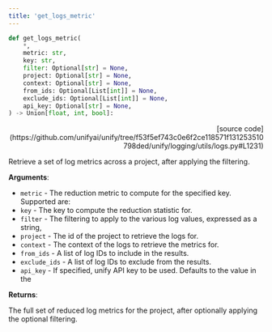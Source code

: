 ```yaml
---
title: 'get_logs_metric'
---
```


```python
def get_logs_metric(
    *,
    metric: str,
    key: str,
    filter: Optional[str] = None,
    project: Optional[str] = None,
    context: Optional[str] = None,
    from_ids: Optional[List[int]] = None,
    exclude_ids: Optional[List[int]] = None,
    api_key: Optional[str] = None,
) -> Union[float, int, bool]:
```

<p align="right">[source code](https://github.com/unifyai/unify/tree/f53f5ef743c0e6f2ce118571f131253510798ded/unify/logging/utils/logs.py#L1231)</p>

Retrieve a set of log metrics across a project, after applying the filtering.

**Arguments**:

- `metric` - The reduction metric to compute for the specified key. Supported are:
- `key` - The key to compute the reduction statistic for.
- `filter` - The filtering to apply to the various log values, expressed as a string,
- `project` - The id of the project to retrieve the logs for.
- `context` - The context of the logs to retrieve the metrics for.
- `from_ids` - A list of log IDs to include in the results.
- `exclude_ids` - A list of log IDs to exclude from the results.
- `api_key` - If specified, unify API key to be used. Defaults to the value in the



**Returns**:

The full set of reduced log metrics for the project, after optionally applying
the optional filtering.